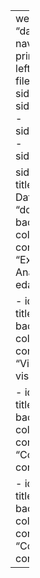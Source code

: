 ---
website:
  title: "data_dabblers"
  navbar:
    backgroud: primary
    search: true
    left:
      - text: "Home"
        file: about.qmd
      - sidebar:eda
      - sidebar:visualisations
      - sidebar:conclusions
      - sidebar:contributions

  sidebar:
    - id: eda
      title: "Exploratory Data Analysis"
      style: "docked"
      background: dark
      collapse-level: 2
      contents: 
        - text: "Exploratory Data Analysis"
          href: eda.qmd
        
    - id: visualisations
      title: "Visualisations"
      background: dark
      collapse-level: 2
      contents:
        - text: "Visualisations"
          href: visualisations.qmd
        
    - id: conclusions
      title: "Conclusions"
      background: dark
      collapse-level: 2
      contents: :
        - text: "Conclusions"
          href: conclusions.qmd
        
    - id: contributions
      title: "Contributions"
      background: dark
      collapse-level: 2
      contents: 
        - text: "Contributions"
          href: contributions.qmd

---
